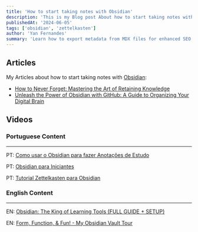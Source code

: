 ```yaml
---
title: 'How to start taking notes with Obsidian'
description: 'This is my Blog post About how to start taking notes with Obsidian'
publishedAt: '2024-06-05'
tags: ['obsidian', 'zettelkasten']
author: 'Yan Fernandes'
summary: 'Learn how to export metadata from MDX files for enhanced SEO and social sharing features in Next.js applications.'
---
```



## Articles

My Articles about how to start taking notes with [Obsidian](https://obsidian.md/):

- [How to Never Forget: Mastering the Art of Retaining Knowledge](https://dev.to/yanpi/how-to-never-forget-mastering-the-art-of-retaining-knowledge-531h)
- [Unleash the Power of Obsidian with GitHub: A Guide to Organizing Your Digital Brain](https://dev.to/yanpi/unleash-the-power-of-obsidian-with-github-a-guide-to-organizing-your-digital-brain-38cl)

## Videos

### Portuguese Content

---

PT: [Como usar o Obsidian para fazer Anotações de Estudo](https://www.youtube.com/watch?v=qMfSkrGkoQ8)

PT: [Obsidian para Iniciantes](https://www.youtube.com/watch?v=BgzRGat8WfE)

PT: [Tutorial Zettelkasten para Obsidian](https://www.youtube.com/watch?v=qtdCdYGSQBg)

### English Content

---

EN: [Obsidian: The King of Learning Tools (FULL GUIDE + SETUP)](https://www.youtube.com/watch?v=hSTy_BInQs8&t=1s)

EN: [Form, Function, & Fun! - My Obsidian Vault Tour](https://www.youtube.com/watch?v=rAkerV8rlow)
